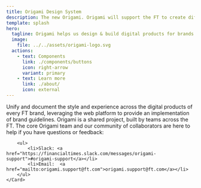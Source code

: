 ```yaml
---
title: Origami Design System
description: The new Origami. Origami will support the FT to create differentiated products, targeting different audiences, by scaling Origami to support more brands and platforms.
template: splash
hero:
  tagline: Origami helps us design & build digital products for brands across the FT Group. Explore our new user interface components and patterns. Rethought from the ground up, with aligned Figma libraries, design guidelines, and multi-brand support powered by design tokens.
  image:
    file: ../../assets/origami-logo.svg
  actions:
    - text: Components
      link: ./components/buttons
      icon: right-arrow
      variant: primary
    - text: Learn more
      link: ./about/
      icon: external
---
```



<CardGrid>
	<Card title="Mission" icon="rocket">
		Unify and document the style and experience across the digital
		products of every FT brand, leveraging the web platform to provide an
		implementation of brand guidelines.
	</Card>
	<Card title="Contact" icon="slack">
		Origami is a shared project, built by teams across the FT. The core Origami team and our community of collaborators are here to help if you have questions or feedback:

    	<ul>
    		<li>Slack: <a href="https://financialtimes.slack.com/messages/origami-support">#origami-support</a></li>
    		<li>Email:  <a href="mailto:origami.support@ft.com">origami.support@ft.com</a></li>
    	</ul>
    </Card>

</CardGrid>

